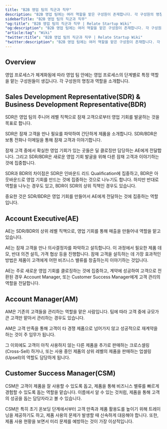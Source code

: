 ```yaml
---
title: "B2B 영업 팀의 직군과 직무"
description: "B2B 영업 팀에는 여러 역할을 맡은 구성원이 존재합니다. 각 구성원의 명칭과 역할을 소개합니다."
sidebarTitle: "B2B 영업 팀의 직군과 직무"
"og:title": "B2B 영업 팀의 직군과 직무 | Relate Startup Wiki"
"og:description": "B2B 영업 팀에는 여러 역할을 맡은 구성원이 존재합니다. 각 구성원의 명칭과 역할을 소개합니다."
"article:tag": "Wiki"
"twitter:title": "B2B 영업 팀의 직군과 직무 | Relate Startup Wiki"
"twitter:description": "B2B 영업 팀에는 여러 역할을 맡은 구성원이 존재합니다. 각 구성원의 명칭과 역할을 소개합니다."
---
```


## Overview

영업 프로세스가 체계화됨에 따라 영업 팀 안에는 영업 프로세스의 단계별로 특정 역할을 맡는 구성원들이 생깁니다. 각 구성원의 명칭과 역할을 소개합니다. 

## Sales Development Representative(SDR) & Business Development Representative(BDR)

SDR은 영업 팀의 주니어 레벨 직책으로 잠재 고객으로부터 영업 기회를 발굴하는 것을 목표로 합니다. 

SDR은 잠재 고객을 만나 필요를 파악하여 간단하게 제품을 소개합니다. SDR/BDR은 보통 전화나 이메일을 통해 잠재 고객과 이야기합니다. 

잠재 고객 중에서 확실한 영업 기회가 있는 곳들은 딜 클로징만 담당하는 AE에게 전달합니다. 그리고 SDR/BDR은 새로운 영업 기회 발굴을 위해 다른 잠재 고객과 이야기하는 것에 집중합니다. 

SDR과 BDR의 차이점은 SDR은 인바운드 리드 Qualification에 집중하고, BDR은 아웃바운드로 영업 기회를 만드는 것에 집중하는 것으로 나누기도 합니다. 하지만 반대로 역할을 나누는 경우도 있고, BDR이 SDR의 상위 직책인 경우도 있습니다. 

중요한 것은 SDR/BDR은 영업 기회를 만들어서 AE에게 전달하는 것에 집중하는 역할입니다.  

## Account Executive(AE)

AE는 SDR/BDR의 상위 레벨 직책으로, 영업 기회를 통해 매출을 만들어내 역할을 맡고 있습니다. 

AE는  잠재 고객을 만나 의사결정자를 파악하고 설득합니다. 이 과정에서 필요한 제품 데모, 반대 의견 설득, 가격 협상 등을 진행합니다. 잠재 고객을 설득하는 데 가장 효과적인 방법은 제품이 고객에게 어떤 비즈니스 밸류를 창출하는지 이야기하는 것입니다. 

AE는 주로 새로운 영업 기회를 클로징하는 것에 집중하고, 계약에 성공하여 고객으로 전환된 경우 Account Manager, 또는 Customer Success Manager에게 고객 관리의 역할을 전달합니다. 

## Account Manager(AM)

AM은 기존의 고객들을 관리하는 역할을 맡은 사람입니다. 팀에 따라 고객 중에 규모가 큰 고객만 맡아서 관리하는 경우도 있습니다. 

AM은 고객 만족을 통해 고객이 타 경쟁 제품으로 넘어가지 않고 성공적으로 재계약을 하는 것이 주 임무가 됩니다. 

그 이외에도 고객이 아직 사용하지 않는 다른 제품을 추가로 판매하는 크로스셀링(Cross-Sell) 하거나, 또는 사용 중인 제품의 상위 레벨의 제품을 판매하는 업셀링(Upsell)의 역할도 담당하게 됩니다. 

## Customer Success Manager(CSM)

CSM은 고객이 제품을 잘 사용할 수 있도록 돕고, 제품을 통해 비즈니스 밸류를 빠르게 경험할 수 있도록 돕는 역할을 맡습니다. 이름에서 알 수 있는 것처럼, 제품을 통해 고객의 성공을 돕는 담당자라고 볼 수 있습니다. 

CSM은 특히 초기 온보딩 단계에서부터 고객 만족과 제품 활용도를 높이기 위해 트레이닝을 제공하기도 하고, 제품 사용의 문제가 발생할 때 신속하게 대응해야 합니다. 또한, 제품 사용 현황을 보면서 미리 문제를 예방하는 것이 가장 이상적입니다. 
